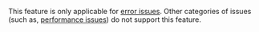 <Note>

This feature is only applicable for [error issues](/product/issues/#error-issues). Other categories of issues (such as, [performance issues](/product/issues/issue-details/performance-issues/)) do not support this feature.

</Note>
